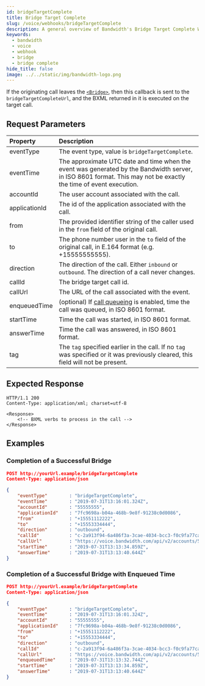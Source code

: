```yaml
---
id: bridgeTargetComplete
title: Bridge Target Complete
slug: /voice/webhooks/bridgeTargetComplete
description: A general overview of Bandwidth's Bridge Target Complete Webhook
keywords:
  - bandwidth
  - voice
  - webhook
  - bridge
  - bridge complete
hide_title: false
image: ../../static/img/bandwidth-logo.png
---
```



If the originating call leaves the [`<Bridge>`](/docs/voice/bxml/bridge), then this callback is sent to the `bridgeTargetCompleteUrl`, and the BXML returned in it is executed on the target call.

## Request Parameters

| Property         | Description |
|:-----------------|:------------|
| eventType        | The event type, value is `bridgeTargetComplete`. |
| eventTime        | The approximate UTC date and time when the event was generated by the Bandwidth server, in ISO 8601 format. This may not be exactly the time of event execution. |
| accountId        | The user account associated with the call. |
| applicationId    | The id of the application associated with the call. |
| from             | The provided identifier string of the caller used in the `from` field of the original call. |
| to               | The phone number user in the `to` field of the original call, in E.164 format (e.g. +15555555555). |
| direction        | The direction of the call. Either `inbound` or `outbound`. The direction of a call never changes. |
| callId           | The bridge target call id. |
| callUrl          | The URL of the call associated with the event. |
| enqueuedTime     | (optional) If [call queueing](/voice/rateLimits.mdx) is enabled, time the call was queued, in ISO 8601 format. |
| startTime        | Time the call was started, in ISO 8601 format. |
| answerTime       | Time the call was answered, in ISO 8601 format. |
| tag              | The `tag` specified earlier in the call. If no `tag` was specified or it was previously cleared, this field will not be present. |

## Expected Response

```http
HTTP/1.1 200
Content-Type: application/xml; charset=utf-8

<Response>
    <!-- BXML verbs to process in the call -->
</Response>
```

## Examples

### Completion of a Successful Bridge

```json
POST http://yourUrl.example/bridgeTargetComplete
Content-Type: application/json

{
	"eventType"        : "bridgeTargetComplete",
	"eventTime"        : "2019-07-31T13:16:01.324Z",
	"accountId"        : "55555555",
	"applicationId"    : "7fc9698a-b04a-468b-9e8f-91238c0d0086",
	"from"             : "+15551112222",
	"to"               : "+15553334444",
	"direction"        : "outbound",
	"callId"           : "c-2a913f94-6a486f3a-3cae-4034-bcc3-f0c9fa77ca2f",
	"callUrl"          : "https://voice.bandwidth.com/api/v2/accounts/55555555/calls/c-95ac8d6e-1a31c52e-b38f-4198-93c1-51633ec68f8d",
	"startTime"        : "2019-07-31T13:13:34.859Z",
	"answerTime"       : "2019-07-31T13:13:40.644Z"
}
```

### Completion of a Successful Bridge with Enqueued Time

```json
POST http://yourUrl.example/bridgeTargetComplete
Content-Type: application/json

{
	"eventType"        : "bridgeTargetComplete",
	"eventTime"        : "2019-07-31T13:16:01.324Z",
	"accountId"        : "55555555",
	"applicationId"    : "7fc9698a-b04a-468b-9e8f-91238c0d0086",
	"from"             : "+15551112222",
	"to"               : "+15553334444",
	"direction"        : "outbound",
	"callId"           : "c-2a913f94-6a486f3a-3cae-4034-bcc3-f0c9fa77ca2f",
	"callUrl"          : "https://voice.bandwidth.com/api/v2/accounts/55555555/calls/c-95ac8d6e-1a31c52e-b38f-4198-93c1-51633ec68f8d",
	"enqueuedTime"     : "2019-07-31T13:13:32.744Z",
	"startTime"        : "2019-07-31T13:13:34.859Z",
	"answerTime"       : "2019-07-31T13:13:40.644Z"
}
```